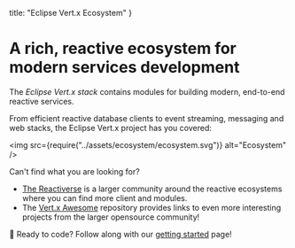 
  title: "Eclipse Vert.x Ecosystem"
}

# A rich, reactive ecosystem for modern services development

The _Eclipse Vert.x stack_ contains modules for building modern, end-to-end reactive services.

From efficient reactive database clients to event streaming, messaging and web stacks, the Eclipse Vert.x project has you covered:

<img src={require("../assets/ecosystem/ecosystem.svg")} alt="Ecosystem" />

Can't find what you are looking for?

*  [The Reactiverse](https://reactiverse.io) is a larger community around the reactive ecosystems where you can find more client and modules.
* The [Vert.x Awesome](https://github.com/vert-x3/vertx-awesome) repository provides links to even more interesting projects from the larger opensource community!

🚀 Ready to code? Follow along with our [getting started](/get-started/) page!